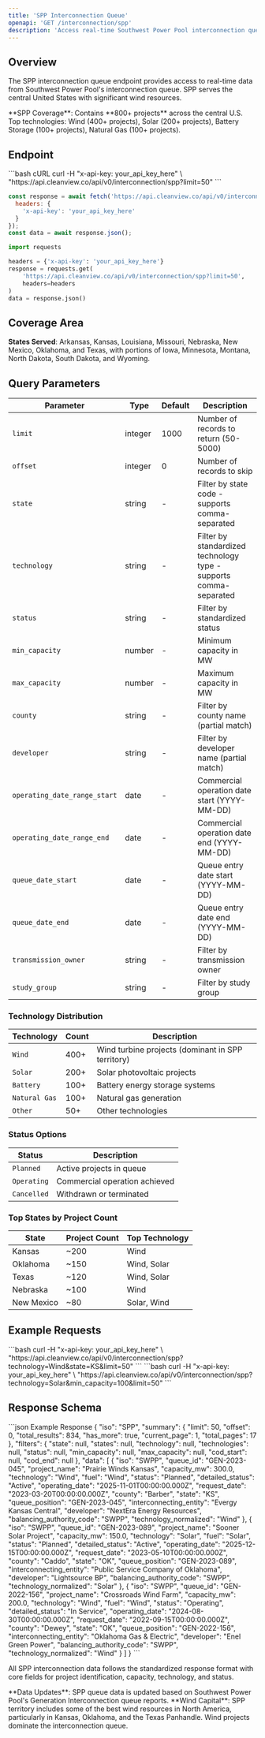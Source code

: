 ```yaml
---
title: 'SPP Interconnection Queue'
openapi: 'GET /interconnection/spp'
description: 'Access real-time Southwest Power Pool interconnection queue data for renewable energy projects'
---
```


## Overview

The SPP interconnection queue endpoint provides access to real-time data from Southwest Power Pool's interconnection queue. SPP serves the central United States with significant wind resources.

<Note>
**SPP Coverage**: Contains **800+ projects** across the central U.S. Top technologies: Wind (400+ projects), Solar (200+ projects), Battery Storage (100+ projects), Natural Gas (100+ projects).
</Note>

## Endpoint

<CodeGroup>
```bash cURL
curl -H "x-api-key: your_api_key_here" \
  "https://api.cleanview.co/api/v0/interconnection/spp?limit=50"
```

```javascript JavaScript
const response = await fetch('https://api.cleanview.co/api/v0/interconnection/spp?limit=50', {
  headers: {
    'x-api-key': 'your_api_key_here'
  }
});
const data = await response.json();
```

```python Python
import requests

headers = {'x-api-key': 'your_api_key_here'}
response = requests.get(
    'https://api.cleanview.co/api/v0/interconnection/spp?limit=50',
    headers=headers
)
data = response.json()
```
</CodeGroup>

## Coverage Area

**States Served**: Arkansas, Kansas, Louisiana, Missouri, Nebraska, New Mexico, Oklahoma, and Texas, with portions of Iowa, Minnesota, Montana, North Dakota, South Dakota, and Wyoming.

## Query Parameters

| Parameter | Type | Default | Description |
|-----------|------|---------|-------------|
| `limit` | integer | 1000 | Number of records to return (50-5000) |
| `offset` | integer | 0 | Number of records to skip |
| `state` | string | - | Filter by state code - supports comma-separated |
| `technology` | string | - | Filter by standardized technology type - supports comma-separated |
| `status` | string | - | Filter by standardized status |
| `min_capacity` | number | - | Minimum capacity in MW |
| `max_capacity` | number | - | Maximum capacity in MW |
| `county` | string | - | Filter by county name (partial match) |
| `developer` | string | - | Filter by developer name (partial match) |
| `operating_date_range_start` | date | - | Commercial operation date start (YYYY-MM-DD) |
| `operating_date_range_end` | date | - | Commercial operation date end (YYYY-MM-DD) |
| `queue_date_start` | date | - | Queue entry date start (YYYY-MM-DD) |
| `queue_date_end` | date | - | Queue entry date end (YYYY-MM-DD) |
| `transmission_owner` | string | - | Filter by transmission owner |
| `study_group` | string | - | Filter by study group |

### Technology Distribution

| Technology | Count | Description |
|------------|-------|-------------|
| `Wind` | 400+ | Wind turbine projects (dominant in SPP territory) |
| `Solar` | 200+ | Solar photovoltaic projects |
| `Battery` | 100+ | Battery energy storage systems |
| `Natural Gas` | 100+ | Natural gas generation |
| `Other` | 50+ | Other technologies |

### Status Options

| Status | Description |
|--------|-------------|
| `Planned` | Active projects in queue |
| `Operating` | Commercial operation achieved |
| `Cancelled` | Withdrawn or terminated |

### Top States by Project Count

| State | Project Count | Top Technology |
|-------|---------------|----------------|
| Kansas | ~200 | Wind |
| Oklahoma | ~150 | Wind, Solar |
| Texas | ~120 | Wind, Solar |
| Nebraska | ~100 | Wind |
| New Mexico | ~80 | Solar, Wind |

## Example Requests

<AccordionGroup>
  <Accordion title="Get Wind Projects in Kansas">
    ```bash
    curl -H "x-api-key: your_api_key_here" \
      "https://api.cleanview.co/api/v0/interconnection/spp?technology=Wind&state=KS&limit=50"
    ```
  </Accordion>
  
  <Accordion title="Get Large Solar Projects (>100 MW)">
    ```bash
    curl -H "x-api-key: your_api_key_here" \
      "https://api.cleanview.co/api/v0/interconnection/spp?technology=Solar&min_capacity=100&limit=50"
    ```
  </Accordion>
</AccordionGroup>

## Response Schema

<ResponseExample>
```json Example Response
{
  "iso": "SPP",
  "summary": {
    "limit": 50,
    "offset": 0,
    "total_results": 834,
    "has_more": true,
    "current_page": 1,
    "total_pages": 17
  },
  "filters": {
    "state": null,
    "states": null,
    "technology": null,
    "technologies": null,
    "status": null,
    "min_capacity": null,
    "max_capacity": null,
    "cod_start": null,
    "cod_end": null
  },
  "data": [
    {
      "iso": "SWPP",
      "queue_id": "GEN-2023-045",
      "project_name": "Prairie Winds Kansas",
      "capacity_mw": 300.0,
      "technology": "Wind",
      "fuel": "Wind",
      "status": "Planned",
      "detailed_status": "Active",
      "operating_date": "2025-11-01T00:00:00.000Z",
      "request_date": "2023-03-20T00:00:00.000Z",
      "county": "Barber",
      "state": "KS",
      "queue_position": "GEN-2023-045",
      "interconnecting_entity": "Evergy Kansas Central",
      "developer": "NextEra Energy Resources",
      "balancing_authority_code": "SWPP",
      "technology_normalized": "Wind"
    },
    {
      "iso": "SWPP",
      "queue_id": "GEN-2023-089",
      "project_name": "Sooner Solar Project",
      "capacity_mw": 150.0,
      "technology": "Solar",
      "fuel": "Solar",
      "status": "Planned",
      "detailed_status": "Active",
      "operating_date": "2025-12-15T00:00:00.000Z",
      "request_date": "2023-05-10T00:00:00.000Z",
      "county": "Caddo",
      "state": "OK",
      "queue_position": "GEN-2023-089",
      "interconnecting_entity": "Public Service Company of Oklahoma",
      "developer": "Lightsource BP",
      "balancing_authority_code": "SWPP",
      "technology_normalized": "Solar"
    },
    {
      "iso": "SWPP",
      "queue_id": "GEN-2022-156",
      "project_name": "Crossroads Wind Farm",
      "capacity_mw": 200.0,
      "technology": "Wind",
      "fuel": "Wind",
      "status": "Operating",
      "detailed_status": "In Service",
      "operating_date": "2024-08-30T00:00:00.000Z",
      "request_date": "2022-09-15T00:00:00.000Z",
      "county": "Dewey",
      "state": "OK",
      "queue_position": "GEN-2022-156",
      "interconnecting_entity": "Oklahoma Gas & Electric",
      "developer": "Enel Green Power",
      "balancing_authority_code": "SWPP",
      "technology_normalized": "Wind"
    }
  ]
}
```
</ResponseExample>

All SPP interconnection data follows the standardized response format with core fields for project identification, capacity, technology, and status.

<Note>
**Data Updates**: SPP queue data is updated based on Southwest Power Pool's Generation Interconnection queue reports.
</Note>

<Info>
**Wind Capital**: SPP territory includes some of the best wind resources in North America, particularly in Kansas, Oklahoma, and the Texas Panhandle. Wind projects dominate the interconnection queue.
</Info>